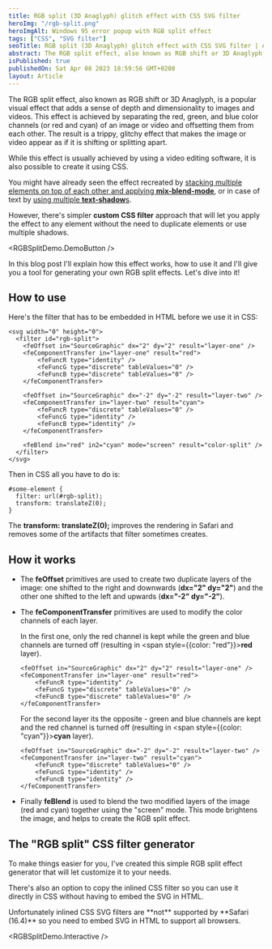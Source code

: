 ```yaml
---
title: RGB split (3D Anaglyph) glitch effect with CSS SVG filter
heroImg: "/rgb-split.png"
heroImgAlt: Windows 95 error popup with RGB split effect
tags: ["CSS", "SVG filter"]
seoTitle: RGB split (3D Anaglyph) glitch effect with CSS SVG filter | Artur Bień
abstract: The RGB split effect, also known as RGB shift or 3D Anaglyph, is a popular visual effect that adds a sense of depth and dimensionality to images and videos.
isPublished: true
publishedOn: Sat Apr 08 2023 18:59:56 GMT+0200
layout: Article
---
```


The RGB split effect, also known as RGB shift or 3D Anaglyph, is a popular
visual effect that adds a sense of depth and dimensionality to images
and videos. This effect is achieved by separating the red, green, and
blue color channels (or red and cyan) of an image or video and offsetting
them from each other. The result is a trippy, glitchy effect that makes
the image or video appear as if it is shifting or splitting apart.

While this effect is usually achieved by using a video editing software,
it is also possible to create it using CSS.

You might have already seen the effect recreated by
[stacking multiple elements on top of each other and applying **mix-blend-mode**](https://una.im/3d-effect/),
or in case of text by [using multiple **text-shadow**s](https://medium.com/@saratietz/css-anaglyph-text-effect-4afdb0803228).

However, there's simpler **custom CSS filter** approach that will let you
apply the effect to any element without the need to duplicate elements
or use multiple shadows.

<RGBSplitDemo.DemoButton />

In this blog post I'll explain how this effect works, how to use it
and I'll give you a tool for generating your own RGB split effects. Let's dive into it!

## How to use

Here's the filter that has to be embedded in HTML before we use it in CSS:

```
<svg width="0" height="0">
  <filter id="rgb-split">
    <feOffset in="SourceGraphic" dx="2" dy="2" result="layer-one" />
    <feComponentTransfer in="layer-one" result="red">
        <feFuncR type="identity" />
        <feFuncG type="discrete" tableValues="0" />
        <feFuncB type="discrete" tableValues="0" />
    </feComponentTransfer>

    <feOffset in="SourceGraphic" dx="-2" dy="-2" result="layer-two" />
    <feComponentTransfer in="layer-two" result="cyan">
        <feFuncR type="discrete" tableValues="0" />
        <feFuncG type="identity" />
        <feFuncB type="identity" />
    </feComponentTransfer>

    <feBlend in="red" in2="cyan" mode="screen" result="color-split" />
  </filter>
</svg>
```

Then in CSS all you have to do is:

```
#some-element {
  filter: url(#rgb-split);
  transform: translateZ(0);
}
```

The **transform: translateZ(0);** improves the rendering in Safari
and removes some of the artifacts that filter sometimes creates.

## How it works

- The **feOffset** primitives are used to create two duplicate layers of the image:
  one shifted to the right and downwards (**dx="2" dy="2"**) and the other one shifted
  to the left and upwards (**dx="-2" dy="-2"**).
- The **feComponentTransfer** primitives are used to modify the color channels
  of each layer.

  In the first one, only the red channel is kept while the green and blue channels
  are turned off (resulting in <span style={{color: "red"}}>**red**</span> layer).

  ```
  <feOffset in="SourceGraphic" dx="2" dy="2" result="layer-one" />
  <feComponentTransfer in="layer-one" result="red">
      <feFuncR type="identity" />
      <feFuncG type="discrete" tableValues="0" />
      <feFuncB type="discrete" tableValues="0" />
  </feComponentTransfer>
  ```

  For the second layer its the opposite - green and blue channels are kept
  and the red channel is turned off (resulting in <span style={{color: "cyan"}}>**cyan**</span> layer).

  ```
  <feOffset in="SourceGraphic" dx="-2" dy="-2" result="layer-two" />
  <feComponentTransfer in="layer-two" result="cyan">
      <feFuncR type="discrete" tableValues="0" />
      <feFuncG type="identity" />
      <feFuncB type="identity" />
  </feComponentTransfer>
  ```

- Finally **feBlend** is used to blend the two modified layers of the
  image (red and cyan) together using the "screen" mode. This mode brightens
  the image, and helps to create the RGB split effect.

## The "RGB split" CSS filter generator

To make things easier for you, I've created this simple RGB split effect
generator that will let customize it to your needs.

There's also an option to copy the inlined CSS filter so you can use it directly
in CSS without having to embed the SVG in HTML.

<Warning>
  Unfortunately inlined CSS SVG filters are **not** supported by **Safari
  (16.4)** so you need to embed SVG in HTML to support all browsers.
</Warning>

<RGBSplitDemo.Interactive />
